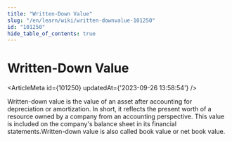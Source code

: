 ```yaml
---
title: "Written-Down Value"
slug: "/en/learn/wiki/written-downvalue-101250"
id: "101250"
hide_table_of_contents: true
---
```



# Written-Down Value

<ArticleMeta id={101250} updatedAt={'2023-09-26 13:58:54'} />
<div className='border-solid border-b border-t-0 my-4 border-[var(--ifm-color-gray-300)]' />

Written-down value is the value of an asset after accounting for depreciation or amortization. In short, it reflects the present worth of a resource owned by a company from an accounting perspective. This value is included on the company's balance sheet in its financial statements.Written-down value is also called book value or net book value.
